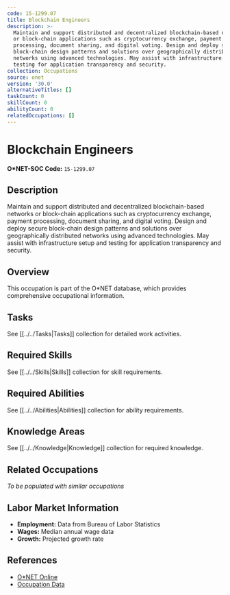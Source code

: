 ```yaml
---
code: 15-1299.07
title: Blockchain Engineers
description: >-
  Maintain and support distributed and decentralized blockchain-based networks
  or block-chain applications such as cryptocurrency exchange, payment
  processing, document sharing, and digital voting. Design and deploy secure
  block-chain design patterns and solutions over geographically distributed
  networks using advanced technologies. May assist with infrastructure setup and
  testing for application transparency and security.
collection: Occupations
source: onet
version: '30.0'
alternativeTitles: []
taskCount: 0
skillCount: 0
abilityCount: 0
relatedOccupations: []
---
```

# Blockchain Engineers

**O*NET-SOC Code:** `15-1299.07`

## Description

Maintain and support distributed and decentralized blockchain-based networks or block-chain applications such as cryptocurrency exchange, payment processing, document sharing, and digital voting. Design and deploy secure block-chain design patterns and solutions over geographically distributed networks using advanced technologies. May assist with infrastructure setup and testing for application transparency and security.

## Overview

This occupation is part of the O*NET database, which provides comprehensive occupational information.

## Tasks

See [[../../Tasks|Tasks]] collection for detailed work activities.

## Required Skills

See [[../../Skills|Skills]] collection for skill requirements.

## Required Abilities

See [[../../Abilities|Abilities]] collection for ability requirements.

## Knowledge Areas

See [[../../Knowledge|Knowledge]] collection for required knowledge.

## Related Occupations

*To be populated with similar occupations*

## Labor Market Information

- **Employment:** Data from Bureau of Labor Statistics
- **Wages:** Median annual wage data
- **Growth:** Projected growth rate

## References

- [O*NET Online](https://www.onetonline.org/link/summary/15-1299.07)
- [Occupation Data](https://www.onetcenter.org/)

